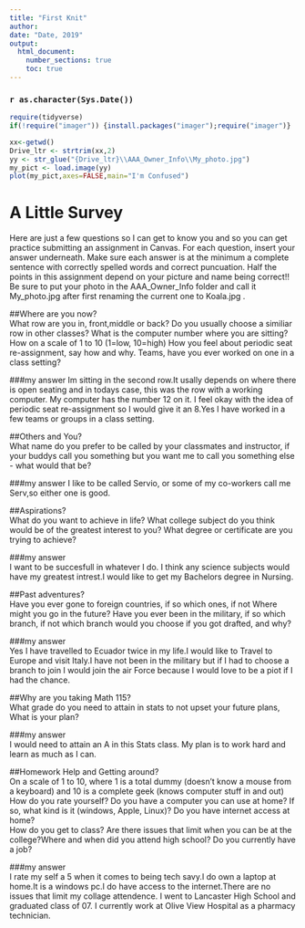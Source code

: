 ---
title: "First Knit"
author:
date: "Date, 2019"
output: 
  html_document:
    number_sections: true
    toc: true
---

### `r as.character(Sys.Date())`

```{r include=FALSE,echo=FALSE}
require(tidyverse)
if(!require("imager")) {install.packages("imager");require("imager")}

```

```{r echo=FALSE,out.width='100%'}
xx<-getwd()
Drive_ltr <- strtrim(xx,2)
yy <- str_glue("{Drive_ltr}\\AAA_Owner_Info\\My_photo.jpg")
my_pict <- load.image(yy)
plot(my_pict,axes=FALSE,main="I'm Confused")
```

# A Little Survey

Here are just a few questions so I can get to know you and so you can get practice submitting an assignment in Canvas.  For each question, insert your answer underneath. Make sure each answer is at the minimum a complete sentence with correctly spelled words and correct puncuation. Half the points in this assignment depend on your picture and name being correct!!  Be sure to put your photo in the AAA_Owner_Info folder and call it My_photo.jpg after first renaming the current one to Koala.jpg . 

##Where are you now?  
What row are you in, front,middle or back?  Do you usually choose a similiar row in other classes? What is the computer number where you are sitting?  How on a scale of 1 to 10 (1=low, 10=high) How you feel about periodic seat re-assignment, say how and why. Teams, have you ever worked on one in a class setting?  

###my answer
Im sitting in the second row.It usally depends on where there is open seating and in todays case, this was the row with a working computer. My computer has the number 12 on it. I feel okay with the idea of periodic seat re-assignment so I would give it an 8.Yes I have worked in a few teams or groups in a class setting.
  
   
     


##Others and You?   
What name do you prefer to be called by your classmates and instructor, if your buddys call you something but you want me to call you something else - what would that be? 

###my answer
I like to be called Servio, or some of my co-workers call me Serv,so either one is good.
   
 




##Aspirations?   
What do you want to achieve in life?  What college subject do you think would be of the greatest interest to you? What degree or certificate are you trying to achieve?

###my answer     
I want to be succesfull in whatever I do. I think any science subjects would have my greatest intrest.I would like to get my Bachelors degree in Nursing.  
   
 




##Past adventures?  
Have you ever gone to foreign countries, if so which ones, if not Where might you go in the future?  Have you ever been in the military, if so which branch, if not which branch would you choose if you got drafted, and why?

###my answer     
Yes I have travelled to Ecuador twice in my life.I would like to Travel to Europe and visit Italy.I have not been in the military but if I had to choose a branch to join I would join the air Force because I would love to be a piot if I had the chance.
   
  




##Why are you taking Math 115?  
What grade do you need to attain in stats to not upset your future plans, What is your plan?
 

###my answer     
  I would need to attain an A in this Stats class. My plan is to work hard and learn as much as I can.
   
 





##Homework Help and Getting around?  
On a scale of 1 to 10, where 1 is a total dummy (doesn't know a mouse from a keyboard) and 10 is a complete geek (knows computer stuff in and out) How do you rate yourself?  Do you have a computer you can use at home? If so, what kind is it (windows, Apple, Linux)? Do you have internet access at home?  
How do you get to class? Are there issues that limit when you can be at the college?Where and when did you attend high school?  Do you currently have a job?

###my answer   
  I rate my self a 5 when it comes to being tech savy.I do own a laptop at home.It is a windows pc.I do have access to the internet.There are no issues that limit my collage attendence. I went to Lancaster High School and graduated class of 07. I currently work at Olive View Hospital as a pharmacy technician.
  
   
  




